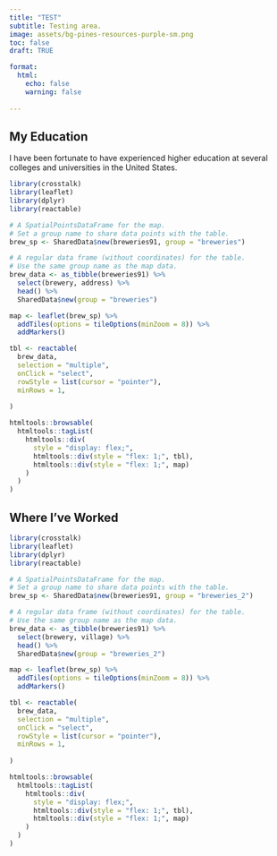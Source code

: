 ```yaml
---
title: "TEST"
subtitle: Testing area.
image: assets/bg-pines-resources-purple-sm.png
toc: false
draft: TRUE

format:
  html:
    echo: false
    warning: false
    
---
```


## My Education

I have been fortunate to have experienced higher education at several colleges and universities in the United States.

```r
library(crosstalk)
library(leaflet)
library(dplyr)
library(reactable)

# A SpatialPointsDataFrame for the map.
# Set a group name to share data points with the table.
brew_sp <- SharedData$new(breweries91, group = "breweries")

# A regular data frame (without coordinates) for the table.
# Use the same group name as the map data.
brew_data <- as_tibble(breweries91) %>%
  select(brewery, address) %>%
  head() %>% 
  SharedData$new(group = "breweries")

map <- leaflet(brew_sp) %>%
  addTiles(options = tileOptions(minZoom = 8)) %>%
  addMarkers()

tbl <- reactable(
  brew_data,
  selection = "multiple",
  onClick = "select",
  rowStyle = list(cursor = "pointer"),
  minRows = 1,
  
)

htmltools::browsable(
  htmltools::tagList(
    htmltools::div(
      style = "display: flex;",
      htmltools::div(style = "flex: 1;", tbl),
      htmltools::div(style = "flex: 1;", map)
    )
  )
)

```


## Where I've Worked

```r
library(crosstalk)
library(leaflet)
library(dplyr)
library(reactable)

# A SpatialPointsDataFrame for the map.
# Set a group name to share data points with the table.
brew_sp <- SharedData$new(breweries91, group = "breweries_2")

# A regular data frame (without coordinates) for the table.
# Use the same group name as the map data.
brew_data <- as_tibble(breweries91) %>%
  select(brewery, village) %>%
  head() %>% 
  SharedData$new(group = "breweries_2")

map <- leaflet(brew_sp) %>%
  addTiles(options = tileOptions(minZoom = 8)) %>%
  addMarkers()

tbl <- reactable(
  brew_data,
  selection = "multiple",
  onClick = "select",
  rowStyle = list(cursor = "pointer"),
  minRows = 1,
  
)

htmltools::browsable(
  htmltools::tagList(
    htmltools::div(
      style = "display: flex;",
      htmltools::div(style = "flex: 1;", tbl),
      htmltools::div(style = "flex: 1;", map)
    )
  )
)

```
